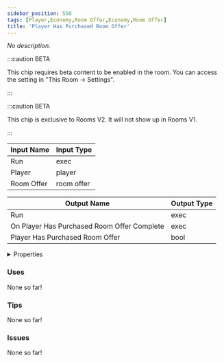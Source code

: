 ```yaml
---
sidebar_position: 550
tags: [Player,Economy,Room Offer,Economy,Room Offer]
title: 'Player Has Purchased Room Offer'
---
```


*No description.*

:::caution BETA

This chip requires beta content to be enabled in the room. You can access the setting in "This Room -> Settings".

:::

:::caution BETA

This chip is exclusive to Rooms V2. It will not show up in Rooms V1.

:::


<EsbSvg />

| Input Name | Input Type |
|-----------|-----------|
| Run | exec |
| Player | player |
| Room Offer | room offer |

| Output Name | Output Type |
|-----------|-----------|
| Run | exec |
| On Player Has Purchased Room Offer Complete | exec |
| Player Has Purchased Room Offer | bool |


<details>
  <summary>Properties</summary>
  <div>
    <div>
    <table>
      <thead>
        <tr>
          <th>Is beta required?</th>
          <th>✅</th>
        </tr>
        <tr>
          <th>Is this chip a trolling risk?</th>
          <th>❌</th>
        </tr>
        <tr>
          <th>Is this chip a role assignment risk?</th>
          <th>❌</th>
        </tr>
        <tr>
          <th>Chip UUID</th>
          <th>d1261f45-8ee7-4d5e-8916-50c2e511ad84</th>
        </tr>
      </thead>
    </table>
    </div>
  </div>
</details>

### Uses

None so far!

### Tips

None so far!

### Issues

None so far!